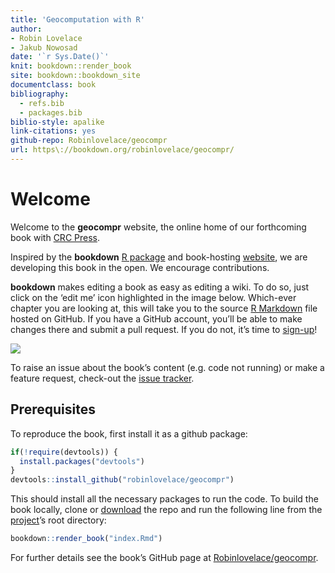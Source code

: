 ```yaml
--- 
title: 'Geocomputation with R'
author:
- Robin Lovelace
- Jakub Nowosad
date: '`r Sys.Date()`'
knit: bookdown::render_book
site: bookdown::bookdown_site
documentclass: book
bibliography:
  - refs.bib
  - packages.bib
biblio-style: apalike
link-citations: yes
github-repo: Robinlovelace/geocompr
url: https\://bookdown.org/robinlovelace/geocompr/
---
```


# Welcome {-}

Welcome to the **geocompr** website, the online home of our forthcoming book with [CRC Press](https://www.crcpress.com/Chapman--HallCRC-The-R-Series/book-series/CRCTHERSER).

Inspired by the **bookdown** [R package](https://github.com/rstudio/bookdown) and book-hosting [website](https://github.com/rstudio/bookdown), we are developing this book in the open. We encourage contributions.

**bookdown** makes editing a book as easy as editing a wiki.
To do so, just click on the 'edit me' icon highlighted in the image below.
Which-ever chapter you are looking at, this will take you to the source [R Markdown](http://rmarkdown.rstudio.com/) file hosted on GitHub. If you have a GitHub account, you'll be able to make changes there and submit a pull request. If you do not, it's time to [sign-up](https://github.com/)! 

[![](figures/editme.png)](https://github.com/Robinlovelace/geocompr/edit/master/index.Rmd)

To raise an issue about the book's content (e.g. code not running) or make a feature request, check-out the [issue tracker](https://github.com/Robinlovelace/geocompr/issues).

## Prerequisites {-}

To reproduce the book, first install it as a github package:

```r
if(!require(devtools)) {
  install.packages("devtools")
}
devtools::install_github("robinlovelace/geocompr")
```

This should install all the necessary packages to run the code.
To build the book locally, clone or [download](https://github.com/Robinlovelace/geocompr/archive/master.zip) the repo and run the following line from the [project](https://github.com/Robinlovelace/geocompr/blob/master/geocompr.Rproj)'s root directory:

```r
bookdown::render_book("index.Rmd")
```

For further details see the book's GitHub page at [Robinlovelace/geocompr](https://github.com/Robinlovelace/geocompr#geocomputation-with-r).
